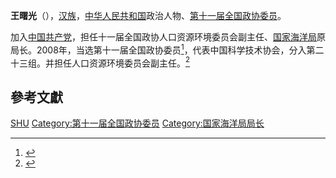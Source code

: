 '''王曙光'''（{{bd|1945年||}}），[[汉族|汉族]]，[[中华人民共和国|中华人民共和国]]政治人物、[[第十一届全国政协委员|第十一届全国政协委员]]。

加入[[中国共产党|中国共产党]]，担任十一届全国政协人口资源环境委员会副主任、[[国家海洋局|国家海洋局]]原局长。2008年，当选第十一届全国政协委员<ref>{{cite news|title=第十一届全国政协委员名单|url=http://www.indaa.com.cn/zt/2009qglh/zxzs/200903/t20090303_127573.html|accessdate=2013-04-09|newspaper=新华社北京1月25日电 中国人民政治协商会议第十一届全国委员会委员名单(共2237人，2008年1月25日政协第十届全国委员会常务委员会第二十次会议通过)|date=2008年1月25日|deadurl=yes|archiveurl=https://web.archive.org/web/20130928014403/http://www.indaa.com.cn/zt/2009qglh/zxzs/200903/t20090303_127573.html|archivedate=2013年9月28日}}</ref>，代表中国科学技术协会，分入第二十三组。并担任人口资源环境委员会副主任。<ref>{{cite news|title=全国政协信息-王曙光|url=http://www.cppcc.gov.cn/CMS/wylibary/showJcwyxtInfoWylibary.action?tabJcwyxt.guid=11W0007540&wytype=wjwy|accessdate=2013-04-11|newspaper=全国政协委员会|archive-date=2019-06-04|archive-url=https://web.archive.org/web/20190604091209/http://www.cppcc.gov.cn/CMS/wylibary/showJcwyxtInfoWylibary.action?tabJcwyxt.guid=11W0007540&wytype=wjwy|dead-url=no}}</ref>

==參考文獻==
{{reflist}}
{{中国政治人物小作品}}
[[Category:王姓|SHU]]
[[Category:第十一届全国政协委员|Category:第十一届全国政协委员]]
[[Category:国家海洋局局长|Category:国家海洋局局长]]